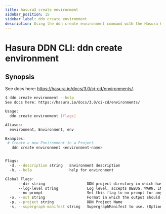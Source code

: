 ```yaml
---
title: hasura3 create environment
sidebar_position: 15
sidebar_label: ddn create environment
description: Using the ddn create environment command with the Hasura CLI
---
```


# Hasura DDN CLI: ddn create environment 

## Synopsis
See docs here: https://hasura.io/docs/3.0/ci-cd/environments/.

```bash
$ ddn create environment --help
See docs here: https://hasura.io/docs/3.0/ci-cd/environments/

Usage:
  ddn create environment [flags]

Aliases:
  environment, Environment, env

Examples:
 # Create a new Environment in a Project
   ddn create environment <environment-name>


Flags:
  -d, --description string   Environment description
  -h, --help                 help for environment

Global Flags:
      --dir string                   DDN project directory in which hasura.yaml is present (default ".")
      --log-level string             Log level. accepts DEBUG, WARN, INFO, ERROR, FATAL (default "INFO")
      --no-prompt                    Set this flag to no prompt for anything, the command fails if any input is missing
  -o, --out string                   Format in which the output should be printed, accepts table, json and yaml (default "table")
  -p, --project string               DDN Project Name
  -s, --supergraph-manifest string   SupergraphManifest to use. (Optional. DefaultSupergraphManifest used  if not provided)
```

